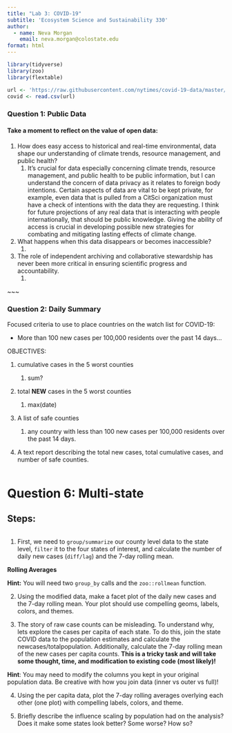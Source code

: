 ```yaml
---
title: "Lab 3: COVID-19"
subtitle: 'Ecosystem Science and Sustainability 330'
author:
  - name: Neva Morgan
    email: neva.morgan@colostate.edu
format: html
---
```


```r
library(tidyverse)
library(zoo)
library(flextable)

url <- 'https://raw.githubusercontent.com/nytimes/covid-19-data/master/us-counties.csv'
covid <- read.csv(url)

```

### **Question 1:** **Public Data**

#### Take a moment to reflect on the value of open data:

1.  How does easy access to historical and real-time environmental, data shape our understanding of climate trends, resource management, and public health?
    1.  It's crucial for data especially concerning climate trends, resource management, and public health to be public information, but I can understand the concern of data privacy as it relates to foreign body intentions. Certain aspects of data are vital to be kept private, for example, even data that is pulled from a CitSci organization must have a check of intentions with the data they are requesting. I think for future projections of any real data that is interacting with people internationally, that should be public knowledge. Giving the ability of access is crucial in developing possible new strategies for combating and mitigating lasting effects of climate change.
2.  What happens when this data disappears or becomes inaccessible?
    1.  
3.  The role of independent archiving and collaborative stewardship has never been more critical in ensuring scientific progress and accountability.
    1.  

\~\~\~

### **Question 2: Daily Summary**

Focused criteria to use to place countries on the watch list for COVID-19:

-   More than 100 new cases per 100,000 residents over the past 14 days…

OBJECTIVES:

1.  cumulative cases in the 5 worst counties

    1.  sum?

2.  total **NEW** cases in the 5 worst counties

    1.  max(date)

3.  A list of safe counties

    1.  any country with less than 100 new cases per 100,000 residents over the past 14 days.

4.  A text report describing the total new cases, total cumulative cases, and number of safe counties.

```r

```

# **Question 6: Multi-state**

## **Steps:**

```r

```

1.  First, we need to `group/summarize` our county level data to the state level, `filter` it to the four states of interest, and calculate the number of daily new cases (`diff/lag`) and the 7-day rolling mean.

**Rolling Averages**

**Hint:** You will need two `group_by` calls and the `zoo::rollmean` function.

2.  Using the modified data, make a facet plot of the daily new cases and the 7-day rolling mean. Your plot should use compelling geoms, labels, colors, and themes.

<!-- -->

3.  The story of raw case counts can be misleading. To understand why, lets explore the cases per capita of each state. To do this, join the state COVID data to the population estimates and calculate the newcases/totalpopulation. Additionally, calculate the 7-day rolling mean of the new cases per capita counts. **This is a tricky task and will take some thought, time, and modification to existing code (most likely)!**

**Hint**: You may need to modify the columns you kept in your original population data. Be creative with how you join data (inner vs outer vs full)!

4.  Using the per capita data, plot the 7-day rolling averages overlying each other (one plot) with compelling labels, colors, and theme.

<!-- -->

5.  Briefly describe the influence scaling by population had on the analysis? Does it make some states look better? Some worse? How so?
